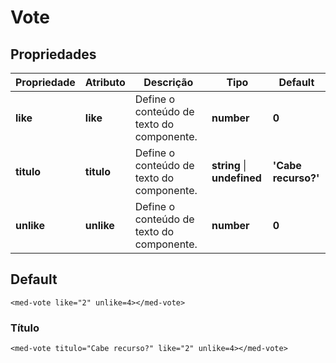 
<Meta title="Components/Core/Vote/Usage" />

# Vote

## Propriedades

| Propriedade  | Atributo    | Descrição                                   | Tipo                        | Default             |
| ------------ | ----------- | ------------------------------------------- | --------------------------- | ------------------- |
| **like**     | **like**    | Define o conteúdo de texto do componente.   | **number**                  | **0**               |
| **titulo**   | **titulo**  | Define o conteúdo de texto do componente.   | **string** \| **undefined** | **'Cabe recurso?'** |
| **unlike**   | **unlike**  | Define o conteúdo de texto do componente.   | **number**                  | **0**               |

## Default

```
<med-vote like="2" unlike=4></med-vote>
```

### Título

```
<med-vote titulo="Cabe recurso?" like="2" unlike=4></med-vote>
```
